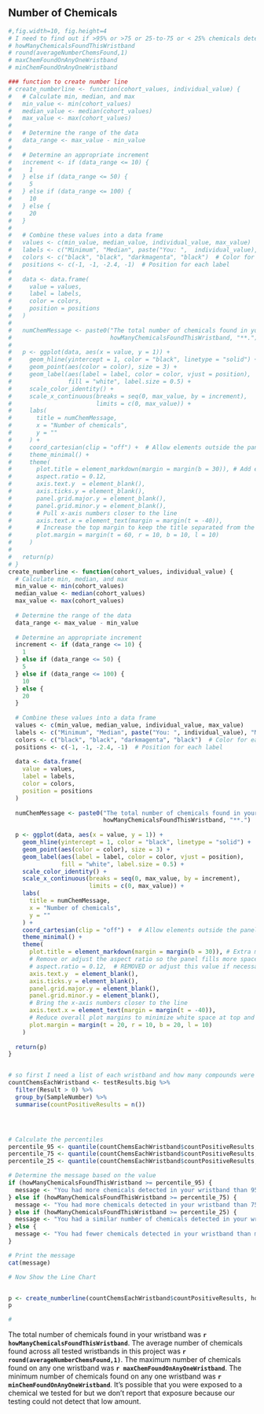 

<!-- PRINT Headline Rule as denoted by Silent Spring using a separate RMD file-->

<!--  Headlines for amount detected (by chemical group)     HAVE NOTE IMPLEMENTED THIS YET... is listed in the Silent Spring FEEDBACK
We propose applying these headlines to each chemical group separately. The participant would receive the top priority headline that applies for each chemical group. The headlines are not exhaustive (i.e., not all participants will necessarily receive a headline for every group). The headlines are intended to highlight particularly high or low.
-->



## Number of Chemicals
```r
#,fig.width=10, fig.height=4
# I need to find out if >95% or >75 or 25-to-75 or < 25% chemicals detected compared to others then generate a text message and a number line
# howManyChemicalsFoundThisWristband
# round(averageNumberChemsFound,1)
# maxChemFoundOnAnyOneWristband
# minChemFoundOnAnyOneWristband

### function to create number line
# create_numberline <- function(cohort_values, individual_value) {
#   # Calculate min, median, and max
#   min_value <- min(cohort_values)
#   median_value <- median(cohort_values)
#   max_value <- max(cohort_values)
#   
#   # Determine the range of the data
#   data_range <- max_value - min_value
#   
#   # Determine an appropriate increment
#   increment <- if (data_range <= 10) {
#     1
#   } else if (data_range <= 50) {
#     5
#   } else if (data_range <= 100) {
#     10
#   } else {
#     20
#   }
#   
#   # Combine these values into a data frame
#   values <- c(min_value, median_value, individual_value, max_value)
#   labels <- c("Minimum", "Median", paste("You: ",  individual_value), "Maximum")
#   colors <- c("black", "black", "darkmagenta", "black")  # Color for each label
#   positions <- c(-1, -1, -2.4, -1)  # Position for each label
#   
#   data <- data.frame(
#     value = values,
#     label = labels,
#     color = colors,
#     position = positions
#   )
#   
#   numChemMessage <- paste0("The total number of chemicals found in your wristband was **", 
#                            howManyChemicalsFoundThisWristband, "**.")
#   
#   p <- ggplot(data, aes(x = value, y = 1)) +
#     geom_hline(yintercept = 1, color = "black", linetype = "solid") +
#     geom_point(aes(color = color), size = 3) +
#     geom_label(aes(label = label, color = color, vjust = position), 
#                fill = "white", label.size = 0.5) +
#     scale_color_identity() +
#     scale_x_continuous(breaks = seq(0, max_value, by = increment), 
#                        limits = c(0, max_value)) +
#     labs(
#       title = numChemMessage,
#       x = "Number of chemicals",
#       y = ""
#     ) +
#     coord_cartesian(clip = "off") +  # Allow elements outside the panel
#     theme_minimal() +
#     theme(
#       plot.title = element_markdown(margin = margin(b = 30)), # Add extra bottom margin to title
#       aspect.ratio = 0.12,
#       axis.text.y  = element_blank(),
#       axis.ticks.y = element_blank(),
#       panel.grid.major.y = element_blank(),
#       panel.grid.minor.y = element_blank(),
#       # Pull x-axis numbers closer to the line
#       axis.text.x = element_text(margin = margin(t = -40)),
#       # Increase the top margin to keep the title separated from the panel
#       plot.margin = margin(t = 60, r = 10, b = 10, l = 10)
#     )
#   
#   return(p)
# }
create_numberline <- function(cohort_values, individual_value) {
  # Calculate min, median, and max
  min_value <- min(cohort_values)
  median_value <- median(cohort_values)
  max_value <- max(cohort_values)
  
  # Determine the range of the data
  data_range <- max_value - min_value
  
  # Determine an appropriate increment
  increment <- if (data_range <= 10) {
    1
  } else if (data_range <= 50) {
    5
  } else if (data_range <= 100) {
    10
  } else {
    20
  }
  
  # Combine these values into a data frame
  values <- c(min_value, median_value, individual_value, max_value)
  labels <- c("Minimum", "Median", paste("You: ", individual_value), "Maximum")
  colors <- c("black", "black", "darkmagenta", "black")  # Color for each label
  positions <- c(-1, -1, -2.4, -1)  # Position for each label
  
  data <- data.frame(
    value = values,
    label = labels,
    color = colors,
    position = positions
  )
  
  numChemMessage <- paste0("The total number of chemicals found in your wristband was **", 
                           howManyChemicalsFoundThisWristband, "**.")
  
  p <- ggplot(data, aes(x = value, y = 1)) +
    geom_hline(yintercept = 1, color = "black", linetype = "solid") +
    geom_point(aes(color = color), size = 3) +
    geom_label(aes(label = label, color = color, vjust = position), 
               fill = "white", label.size = 0.5) +
    scale_color_identity() +
    scale_x_continuous(breaks = seq(0, max_value, by = increment), 
                       limits = c(0, max_value)) +
    labs(
      title = numChemMessage,
      x = "Number of chemicals",
      y = ""
    ) +
    coord_cartesian(clip = "off") +  # Allow elements outside the panel
    theme_minimal() +
    theme(
      plot.title = element_markdown(margin = margin(b = 30)), # Extra margin below the title
      # Remove or adjust the aspect ratio so the panel fills more space
      # aspect.ratio = 0.12,  # REMOVED or adjust this value if necessary
      axis.text.y  = element_blank(),
      axis.ticks.y = element_blank(),
      panel.grid.major.y = element_blank(),
      panel.grid.minor.y = element_blank(),
      # Bring the x-axis numbers closer to the line
      axis.text.x = element_text(margin = margin(t = -40)),
      # Reduce overall plot margins to minimize white space at top and bottom
      plot.margin = margin(t = 20, r = 10, b = 20, l = 10)
    )
  
  return(p)
}


# so first I need a list of each wristband and how many compounds were found on that wristband
countChemsEachWristband <- testResults.big %>%
  filter(Result > 0) %>%
  group_by(SampleNumber) %>%
  summarise(countPositiveResults = n())




# Calculate the percentiles
percentile_95 <- quantile(countChemsEachWristband$countPositiveResults, 0.95)
percentile_75 <- quantile(countChemsEachWristband$countPositiveResults, 0.75)
percentile_25 <- quantile(countChemsEachWristband$countPositiveResults, 0.25)

# Determine the message based on the value
if (howManyChemicalsFoundThisWristband >= percentile_95) {
  message <- "You had more chemicals detected in your wristband than 95% or more of other people in the study."
} else if (howManyChemicalsFoundThisWristband >= percentile_75) {
  message <- "You had more chemicals detected in your wristband than 75% of other people in the study."
} else if (howManyChemicalsFoundThisWristband >= percentile_25) {
  message <- "You had a similar number of chemicals detected in your wristband as most others in the study."
} else {
  message <- "You had fewer chemicals detected in your wristband than most others in the study."
}

# Print the message
cat(message)

# Now Show the Line Chart


p <- create_numberline(countChemsEachWristband$countPositiveResults, howManyChemicalsFoundThisWristband)
p

#
```

The total number of chemicals found in your wristband was **`r howManyChemicalsFoundThisWristband`**. The average number of chemicals found across all tested wristbands in this project was **`r round(averageNumberChemsFound,1) `**.  The maximum number of chemicals found on any one wristband was **`r maxChemFoundOnAnyOneWristband`**.  The minimum number of chemicals found on any one wristband was **`r minChemFoundOnAnyOneWristband`**.  It's possible that you were exposed to a chemical we tested for but we don't report that exposure because our testing could not detect that low amount.

